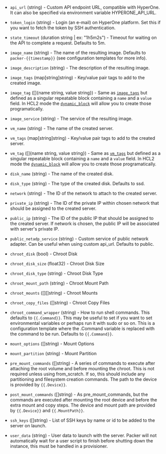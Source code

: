 <!-- Code generated from the comments of the Config struct in builder/hyperone/config.go; DO NOT EDIT MANUALLY -->

- `api_url` (string) - Custom API endpoint URL, compatible with HyperOne.
  It can also be specified via environment variable HYPERONE_API_URL.

- `token_login` (string) - Login (an e-mail) on HyperOne platform. Set this
  if you want to fetch the token by SSH authentication.

- `state_timeout` (duration string | ex: "1h5m2s") - Timeout for waiting on the API to complete
  a request. Defaults to 5m.

- `image_name` (string) - The name of the resulting image. Defaults to
  `packer-{{timestamp}}`
  (see configuration templates for more info).

- `image_description` (string) - The description of the resulting image.

- `image_tags` (map[string]string) - Key/value pair tags to add to the created image.

- `image_tag` ([]{name string, value string}) - Same as [`image_tags`](#image_tags) but defined as a singular repeatable
  block containing a `name` and a `value` field. In HCL2 mode the
  [`dynamic_block`](https://packer.io/docs/configuration/from-1.5/expressions.html#dynamic-blocks)
  will allow you to create those programatically.

- `image_service` (string) - The service of the resulting image.

- `vm_name` (string) - The name of the created server.

- `vm_tags` (map[string]string) - Key/value pair tags to
  add to the created server.

- `vm_tag` ([]{name string, value string}) - Same as [`vm_tags`](#vm_tags) but defined as a singular repeatable block
  containing a `name` and a `value` field. In HCL2 mode the
  [`dynamic_block`](https://packer.io/docs/configuration/from-1.5/expressions.html#dynamic-blocks)
  will allow you to create those programatically.

- `disk_name` (string) - The name of the created disk.

- `disk_type` (string) - The type of the created disk. Defaults to ssd.

- `network` (string) - The ID of the network to attach to the created server.

- `private_ip` (string) - The ID of the private IP within chosen network
  that should be assigned to the created server.

- `public_ip` (string) - The ID of the public IP that should be assigned to
  the created server. If network is chosen, the public IP will be associated
  with server's private IP.

- `public_netadp_service` (string) - Custom service of public network adapter.
  Can be useful when using custom api_url. Defaults to public.

- `chroot_disk` (bool) - Chroot Disk
- `chroot_disk_size` (float32) - Chroot Disk Size
- `chroot_disk_type` (string) - Chroot Disk Type
- `chroot_mount_path` (string) - Chroot Mount Path
- `chroot_mounts` ([][]string) - Chroot Mounts
- `chroot_copy_files` ([]string) - Chroot Copy Files
- `chroot_command_wrapper` (string) - How to run shell commands. This defaults to `{{.Command}}`. This may be
  useful to set if you want to set environmental variables or perhaps run
  it with sudo or so on. This is a configuration template where the
  .Command variable is replaced with the command to be run. Defaults to
  `{{.Command}}`.

- `mount_options` ([]string) - Mount Options
- `mount_partition` (string) - Mount Partition
- `pre_mount_commands` ([]string) - A series of commands to execute after attaching the root volume and
  before mounting the chroot. This is not required unless using
  from_scratch. If so, this should include any partitioning and filesystem
  creation commands. The path to the device is provided by `{{.Device}}`.

- `post_mount_commands` ([]string) - As pre_mount_commands, but the commands are executed after mounting the
  root device and before the extra mount and copy steps. The device and
  mount path are provided by `{{.Device}}` and `{{.MountPath}}`.

- `ssh_keys` ([]string) - List of SSH keys by name or id to be added
  to the server on launch.

- `user_data` (string) - User data to launch with the server. Packer will not
  automatically wait for a user script to finish before shutting down the
  instance, this must be handled in a provisioner.
